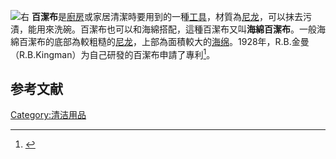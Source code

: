 [[File:US_Navy_090502-A-3007S-082_Army_Cpl._Edmund_Hollub_of_the_807th_Medical_Command_volunteers_in_the_kitchen_on_board_the_hospital_ship_USNS_Comfort_(T-AH_20).jpg|右]]
'''百潔布'''是[[廚房|廚房]]或家居清潔時要用到的一種[[工具|工具]]，材質為[[尼龙|尼龙]]，可以抹去污漬，能用來洗碗。百潔布也可以和海綿搭配，這種百潔布又叫'''海綿百潔布'''。一般海綿百潔布的底部為較粗糙的[[尼龙|尼龙]]，上部為面積較大的[[海绵_(材料)|海绵]]。1928年，R.B.金曼（R.B.Kingman）为自己研發的百潔布申請了專利<ref Name = freePat>{{Cite web |url=http://www.freepatentsonline.com/ |title=Free Patents Online: Search results for "scouring pad" |access-date=2022-01-18 |archive-date=2012-12-03 |archive-url=https://www.webcitation.org/6Ccm0nQ1N?url=http://www.freepatentsonline.com/ |dead-url=no }}</ref>。

==参考文献==
{{reflist}}

[[Category:清洁用品|Category:清洁用品]]